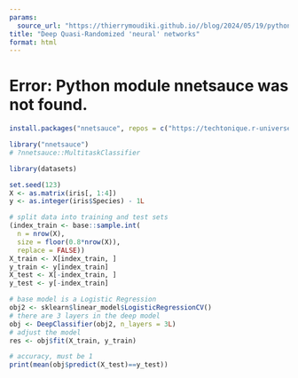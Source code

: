 ```yaml
---
params:
  source_url: "https://thierrymoudiki.github.io//blog/2024/05/19/python/r/deep-qrns"
title: "Deep Quasi-Randomized 'neural' networks"
format: html
---
```


# Error: Python module nnetsauce was not found.


```r
install.packages("nnetsauce", repos = c("https://techtonique.r-universe.dev", "https://cran.r-project.org"))
```
```r
library("nnetsauce")
# ?nnetsauce::MultitaskClassifier
```
```r
library(datasets)

set.seed(123)
X <- as.matrix(iris[, 1:4])
y <- as.integer(iris$Species) - 1L

# split data into training and test sets
(index_train <- base::sample.int(
  n = nrow(X),
  size = floor(0.8*nrow(X)),
  replace = FALSE))
X_train <- X[index_train, ]
y_train <- y[index_train]
X_test <- X[-index_train, ]
y_test <- y[-index_train]

# base model is a Logistic Regression
obj2 <- sklearn$linear_model$LogisticRegressionCV()
# there are 3 layers in the deep model
obj <- DeepClassifier(obj2, n_layers = 3L)
# adjust the model 
res <- obj$fit(X_train, y_train)

# accuracy, must be 1
print(mean(obj$predict(X_test)==y_test))

```

